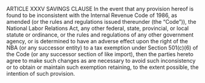 ARTICLE XXXV
                                     SAVINGS CLAUSE
        In the event that any provision hereof is found to be inconsistent with the Internal
Revenue Code of 1986, as amended (or the rules and regulations issued thereunder (the
"Code")), the National Labor Relations Act, any other federal, state, provincial, or local statute
or ordinance, or the rules and regulations of any other government agency, or is determined to
have an adverse effect upon the right of the NBA (or any successor entity) to a tax exemption
under Section 501(c)(6) of the Code (or any successor section of like import), then the parties
hereto agree to make such changes as are necessary to avoid such inconsistency or to obtain or
maintain such exemption retaining, to the extent possible, the intention of such provision.